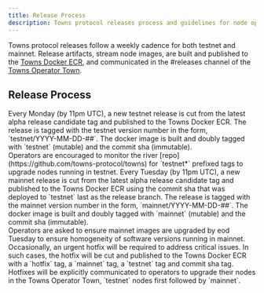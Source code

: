 ```yaml
---
title: Release Process
description: Towns protocol releases process and guidelines for node operators.
---
```



Towns protocol releases follow a weekly cadence for both testnet and mainnet. Release artifacts, stream node images, are built and published to the [Towns Docker ECR](https://public.ecr.aws/h5v6m2x1/river),
and communicated in the #releases channel of the [Towns Operator Town](https://app.towns.com/t/102896074d32072c35f1462fdc45a9f59185fe981f0000000000000000000000/?invite).

## Release Process

<Steps>
<Step title="Testnet Upgrade">
    Every Monday (by 11pm UTC), a new testnet release is cut from the latest alpha release candidate tag and published to the Towns Docker ECR. The release is tagged with the testnet version number in the form, `testnet/YYYY-MM-DD-##`.
    The docker image is built and doubly tagged with `testnet` (mutable) and the commit sha (immutable).
    <br />
    <Note>Operators are encouraged to monitor the river [repo](https://github.com/towns-protocol/towns) for `testnet*` prefixed tags to upgrade nodes running in testnet.</Note>
</Step>
<Step title="Mainnet Upgrade">
    Every Tuesday (by 11pm UTC), a new mainnet release is cut from the latest alpha release candidate tag and published to the Towns Docker ECR using the commit sha that was deployed to `testnet` last as the release branch. The release is tagged with the mainnet version number in the form, `mainnet/YYYY-MM-DD-##`.
    The docker image is built and doubly tagged with `mainnet` (mutable) and the commit sha (immutable).
    <br />
    <Note>Operators are asked to ensure mainnet images are upgraded by eod Tuesday to ensure homogeneity of software versions running in mainnet.</Note>
</Step>
<Step title="Hotfix">
    Occasionally, an urgent hotfix will be required to address critical issues. In such cases, the hotfix will be cut and published to the Towns Docker ECR with a `hotfix` tag, a `mainnet` tag, a `testnet` tag and commit sha tag.
    Hotfixes will be explicitly communicated to operators to upgrade their nodes in the Towns Operator Town, `testnet` nodes first followed by `mainnet`.
</Step>
</Steps>
